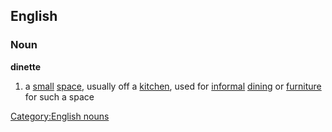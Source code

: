 ==English==
===Noun===
'''dinette'''

#a [[small]] [[space]], usually off a [[kitchen]], used for [[informal]] [[dining]] or [[furniture]] for such a space

[[Category:English nouns]]